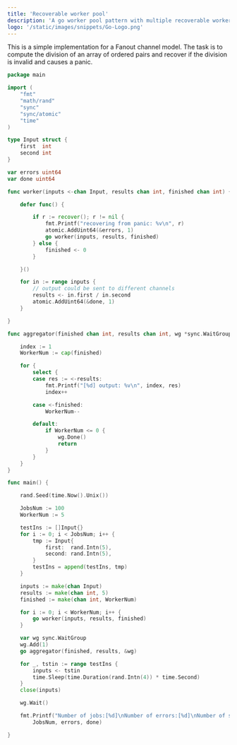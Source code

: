 ```yaml
---
title: 'Recoverable worker pool'
description: 'A go worker pool pattern with multiple recoverable workers.'
logo: '/static/images/snippets/Go-Logo.png'
---
```


This is a simple implementation for a Fanout channel model. The task is to compute the division
of an array of ordered pairs and recover if the division is invalid and causes a panic.

```go
package main

import (
	"fmt"
	"math/rand"
	"sync"
	"sync/atomic"
	"time"
)

type Input struct {
	first  int
	second int
}

var errors uint64
var done uint64

func worker(inputs <-chan Input, results chan int, finished chan int) {

	defer func() {

		if r := recover(); r != nil {
			fmt.Printf("recovering from panic: %v\n", r)
			atomic.AddUint64(&errors, 1)
			go worker(inputs, results, finished)
		} else {
			finished <- 0
		}

	}()

	for in := range inputs {
		// output could be sent to different channels
		results <- in.first / in.second
		atomic.AddUint64(&done, 1)
	}

}

func aggregator(finished chan int, results chan int, wg *sync.WaitGroup) {

	index := 1
	WorkerNum := cap(finished)

	for {
		select {
		case res := <-results:
			fmt.Printf("[%d] output: %v\n", index, res)
			index++

		case <-finished:
			WorkerNum--

		default:
			if WorkerNum <= 0 {
				wg.Done()
				return
			}
		}
	}
}

func main() {

	rand.Seed(time.Now().Unix())

	JobsNum := 100
	WorkerNum := 5

	testIns := []Input{}
	for i := 0; i < JobsNum; i++ {
		tmp := Input{
			first:  rand.Intn(5),
			second: rand.Intn(5),
		}
		testIns = append(testIns, tmp)
	}

	inputs := make(chan Input)
	results := make(chan int, 5)
	finished := make(chan int, WorkerNum)

	for i := 0; i < WorkerNum; i++ {
		go worker(inputs, results, finished)
	}

	var wg sync.WaitGroup
	wg.Add(1)
	go aggregator(finished, results, &wg)

	for _, tstin := range testIns {
		inputs <- tstin
		time.Sleep(time.Duration(rand.Intn(4)) * time.Second)
	}
	close(inputs)

	wg.Wait()

	fmt.Printf("Number of jobs:[%d]\nNumber of errors:[%d]\nNumber of successfully done tasks:[%d]\n",
		JobsNum, errors, done)

}
```